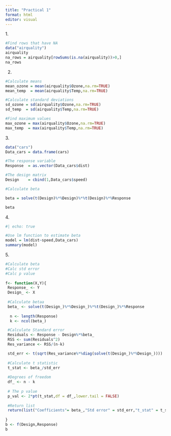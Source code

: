 ```yaml
---
title: "Practical 1"
format: html
editor: visual
---
```


\section{Practical One}

1\.

```r

#Find rows that have NA
data("airquality")
airquality
na_rows = airquality[rowSums(is.na(airquality))>0,]
na_rows

```

2.  

```r

#Calculate means
mean_ozone = mean(airquality$Ozone,na.rm=TRUE)
mean_temp  = mean(airquality$Temp,na.rm=TRUE)

#Calculate standard deviations
sd_ozone = sd(airquality$Ozone,na.rm=TRUE)
sd_temp  = sd(airquality$Temp,na.rm=TRUE)

#Find maximum values
max_ozone = max(airquality$Ozone,na.rm=TRUE)
max_temp  = max(airquality$Temp,na.rm=TRUE)
```

3\.

```r

data("cars")
Data_cars = data.frame(cars)

#The response variable
Response  = as.vector(Data_cars$dist)

#The design matrix
Design    = cbind(1,Data_cars$speed)

#Calculate beta

beta = solve(t(Design)%*%Design)%*%t(Design)%*%Response

beta

```

4\.

```r
#| echo: true

#Use lm function to estimate beta
model = lm(dist~speed,Data_cars)
summary(model)
```

5\.

```r

#Calculate beta
#Calc std error
#Calc p value
  
f<- function(X,Y){
 Response_ <- Y
 Design_ <- X
 
 #Calculate betaa
 beta_ <- solve(t(Design_)%*%Design_)%*%t(Design_)%*%Response
 
  n <- length(Response)
  k <- ncol(beta_)

 #Calculate Standard error
 Residuals <- Response - Design%*%beta_
 RSS <- sum(Residuals^2)
 Res_variance <- RSS/(n-k)

 std_err <- t(sqrt(Res_variance%*%diag(solve(t(Design_)%*%Design_))))
 
 #Calculate t statistic
 t_stat <- beta_/std_err
 
 #Degrees of freedom
 df_ <- n - k
 
 # The p value
 p_val <- 2*pt(t_stat,df = df_,lower.tail = FALSE)
 
 #Return list
 return(list("Coefficients"= beta_,"Std error" = std_err,"t_stat" = t_stat,"pvalue" = p_val))
  
}
b <- f(Design,Response)
b
```
